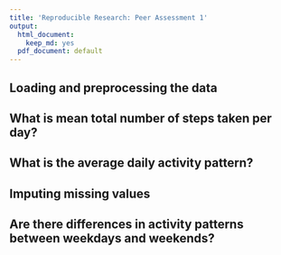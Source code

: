 ```yaml
---
title: 'Reproducible Research: Peer Assessment 1'
output:
  html_document:
    keep_md: yes
  pdf_document: default
---
```



## Loading and preprocessing the data

## What is mean total number of steps taken per day?

## What is the average daily activity pattern?

## Imputing missing values

## Are there differences in activity patterns between weekdays and weekends?
